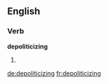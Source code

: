 
==English==

===Verb===
'''depoliticizing'''

# {{present participle of|depoliticize}}

[[de:depoliticizing]]
[[fr:depoliticizing]]
